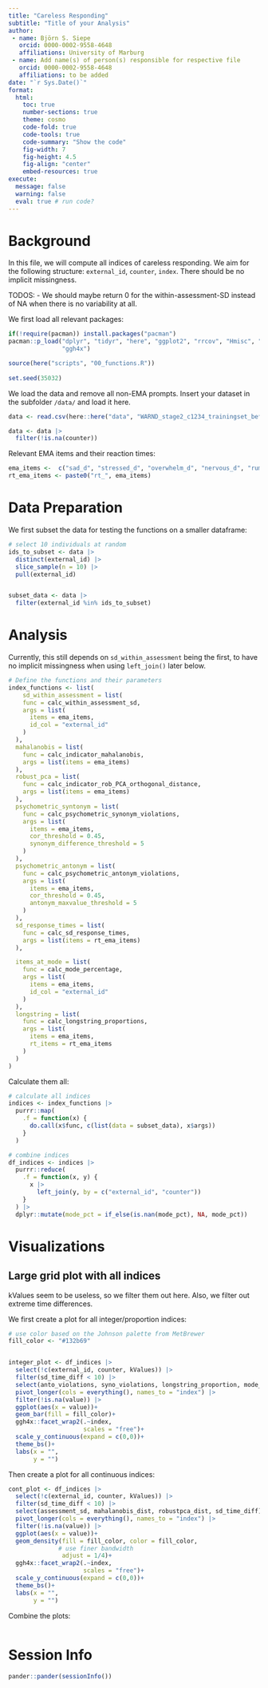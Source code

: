 ```yaml
---
title: "Careless Responding"
subtitle: "Title of your Analysis"
author: 
 - name: Björn S. Siepe
   orcid: 0000-0002-9558-4648
   affiliations: University of Marburg
 - name: Add name(s) of person(s) responsible for respective file
   orcid: 0000-0002-9558-4648
   affiliations: to be added
date: "`r Sys.Date()`"
format:
  html:
    toc: true
    number-sections: true
    theme: cosmo
    code-fold: true
    code-tools: true
    code-summary: "Show the code"
    fig-width: 7
    fig-height: 4.5
    fig-align: "center"
    embed-resources: true
execute:
  message: false
  warning: false
  eval: true # run code?
---
```


# Background
In this file, we will compute all indices of careless responding. We aim for the following structure: 
`external_id`, `counter`, `index`. There should be no implicit missingness. 

TODOS:
- We should maybe return 0 for the within-assessment-SD instead of NA when there is no variability at all. 


We first load all relevant packages: 
```r
if(!require(pacman)) install.packages("pacman")
pacman::p_load("dplyr", "tidyr", "here", "ggplot2", "rrcov", "Hmisc", "sysfonts", "showtext", 
               "ggh4x")  

source(here("scripts", "00_functions.R"))
  
set.seed(35032)  
```


We load the data and remove all non-EMA prompts. Insert your dataset in the subfolder `/data/` and load it here. 
```r
data <- read.csv(here::here("data", "WARND_stage2_c1234_trainingset_before_30min_v2024_07_16.csv"))

data <- data |> 
  filter(!is.na(counter))
```

Relevant EMA items and their reaction times: 
```r
ema_items <-  c("sad_d", "stressed_d", "overwhelm_d", "nervous_d", "ruminate_d", "irritable_d", "tired_d", "cheerful_d", "motivated_d", "relaxed_d")
rt_ema_items <- paste0("rt_", ema_items)

```


# Data Preparation

We first subset the data for testing the functions on a smaller dataframe: 

```r
# select 10 individuals at random
ids_to_subset <- data |> 
  distinct(external_id) |> 
  slice_sample(n = 10) |> 
  pull(external_id)


subset_data <- data |> 
  filter(external_id %in% ids_to_subset)
```



# Analysis

Currently, this still depends on `sd_within_assessment` being the first, to have no implicit missingness when using `left_join()` later below.
```r
# Define the functions and their parameters
index_functions <- list(
    sd_within_assessment = list(
    func = calc_within_assessment_sd,
    args = list(
      items = ema_items,
      id_col = "external_id"
    )
  ),
  mahalanobis = list(
    func = calc_indicator_mahalanobis,
    args = list(items = ema_items)
  ),
  robust_pca = list(
    func = calc_indicator_rob_PCA_orthogonal_distance,
    args = list(items = ema_items)
  ),
  psychometric_syntonym = list(
    func = calc_psychometric_synonym_violations,
    args = list(
      items = ema_items,
      cor_threshold = 0.45,
      synonym_difference_threshold = 5
    )
  ),
  psychometric_antonym = list(
    func = calc_psychometric_antonym_violations,
    args = list(
      items = ema_items,
      cor_threshold = 0.45,
      antonym_maxvalue_threshold = 5
    )
  ),
  sd_response_times = list(
    func = calc_sd_response_times,
    args = list(items = rt_ema_items)
  ),

  items_at_mode = list(
    func = calc_mode_percentage,
    args = list(
      items = ema_items,
      id_col = "external_id"
    )
  ),
  longstring = list(
    func = calc_longstring_proportions, 
    args = list(
      items = ema_items, 
      rt_items = rt_ema_items
    )
  )
)


```


Calculate them all: 

```r
# calculate all indices
indices <- index_functions |>
  purrr::map(
    .f = function(x) {
      do.call(x$func, c(list(data = subset_data), x$args))
    }
  )

# combine indices
df_indices <- indices |>
  purrr::reduce(
    .f = function(x, y) {
      x |>
        left_join(y, by = c("external_id", "counter"))
    }
  ) |> 
  dplyr::mutate(mode_pct = if_else(is.nan(mode_pct), NA, mode_pct))
```



# Visualizations

## Large grid plot with all indices


kValues seem to be useless, so we filter them out here. Also, we filter out extreme time differences.

We first create a plot for all integer/proportion indices: 
```r
# use color based on the Johnson palette from MetBrewer
fill_color <- "#132b69"


integer_plot <- df_indices |> 
  select(!c(external_id, counter, kValues)) |> 
  filter(sd_time_diff < 10) |> 
  select(anto_violations, syno_violations, longstring_proportion, mode_pct) |> 
  pivot_longer(cols = everything(), names_to = "index") |>
  filter(!is.na(value)) |> 
  ggplot(aes(x = value))+
  geom_bar(fill = fill_color)+
  ggh4x::facet_wrap2(.~index, 
                     scales = "free")+
  scale_y_continuous(expand = c(0,0))+
  theme_bs()+
  labs(x = "", 
       y = "")
```

Then create a plot for all continuous indices: 
```r
cont_plot <- df_indices |> 
  select(!c(external_id, counter, kValues)) |> 
  filter(sd_time_diff < 10) |> 
  select(assessment_sd, mahalanobis_dist, robustpca_dist, sd_time_diff) |> 
  pivot_longer(cols = everything(), names_to = "index") |>
  filter(!is.na(value)) |> 
  ggplot(aes(x = value))+
  geom_density(fill = fill_color, color = fill_color,
              # use finer bandwidth
               adjust = 1/4)+
  ggh4x::facet_wrap2(.~index, 
                     scales = "free")+
  scale_y_continuous(expand = c(0,0))+
  theme_bs()+
  labs(x = "", 
       y = "")
```

Combine the plots: 
```r

```





# Session Info

```r
pander::pander(sessionInfo())

```

